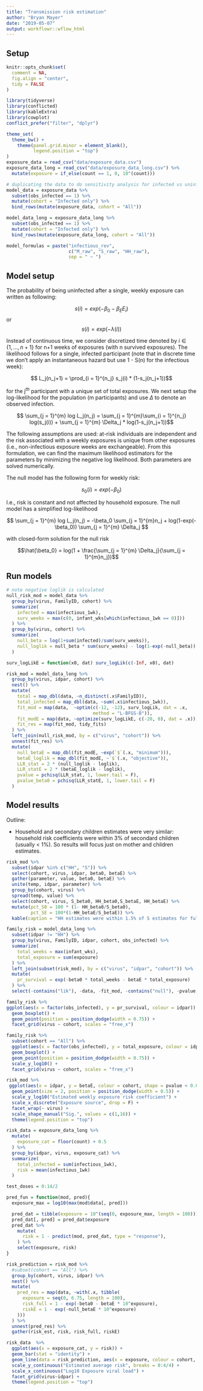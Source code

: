 ```yaml
---
title: "Transmission risk estimation"
author: "Bryan Mayer"
date: "2019-05-07"
output: workflowr::wflow_html
---
```


## Setup

```r
knitr::opts_chunk$set(
  comment = NA,
  fig.align = "center",
  tidy = FALSE
)
```

```r
library(tidyverse)
library(conflicted)
library(kableExtra)
library(cowplot)
conflict_prefer("filter", "dplyr")
```


```r
theme_set(
  theme_bw() +
    theme(panel.grid.minor = element_blank(),
          legend.position = "top")
)
exposure_data = read_csv("data/exposure_data.csv")
exposure_data_long = read_csv("data/exposure_data_long.csv") %>%
  mutate(exposure = if_else(count == 1, 0, 10^(count)))

# duplicating the data to do sensitivity analysis for infected vs uninfected
model_data = exposure_data %>%
  subset(obs_infected == 1) %>%
  mutate(cohort = "Infected only") %>%
  bind_rows(mutate(exposure_data, cohort = "All"))

model_data_long = exposure_data_long %>%
  subset(obs_infected == 1) %>%
  mutate(cohort = "Infected only") %>%
  bind_rows(mutate(exposure_data_long, cohort = "All"))

model_formulas = paste("infectious_rev", 
                       c("M_raw", "S_raw", "HH_raw"),
                       sep = " ~ ")

```

## Model setup

The probability of being uninfected after a single, weekly exposure can written as following:

$$ s(i) = exp(-\beta_0  - \beta_{E}E_i) $$
or
$$ s(i) = exp(-\lambda(i)) $$

Instead of continuous time, we consider discretized time denoted by $i \in \{1, ..., n+1\}$ for n+1 weeks of exposures (with n survived exposures). The likelihood follows for a single, infected participant (note that in discrete time we don't apply an instantaneous hazard but use 1 - S(n) for the infectious week):

$$ L_j(n_j+1) = \prod_{i = 1}^{n_j} s_j(i) * (1-s_j(n_j+1))$$

for the j$^{th}$ participant with a unique set of total exposures. We next setup the log-likelihood for the population (m participants) and use $\Delta$ to denote an observed infection.

$$ \sum_{j = 1}^{m} log L_j(n_j) = \sum_{j = 1}^{m}\sum_{i = 1}^{n_j} log(s_j(i)) +  \sum_{j = 1}^{m} \Delta_j * log(1-s_j(n_j+1))$$


The following assumptions are used: at-risk individuals are independent and the risk associated with a weekly exposures is unique from other exposures (i.e., non-infectious exposure weeks are exchangeable). From this formulation, we can find the maximum likelihood estimators for the parameters by minimizing the negative log likelihood. Both parameters are solved numerically.

The null model has the following form for weekly risk:

$$ s_0(i) = exp(-\beta_0) $$

I.e., risk is constant and not affected by household exposure.  The null model has a simplified log-likelihood 

$$ \sum_{j = 1}^{m} log L_j(n_j) = -\beta_0 \sum_{j = 1}^{m}n_j + log(1-exp(-\beta_0)) \sum_{j = 1}^{m} \Delta_j $$

with closed-form solution for the null risk 

$$\hat{\beta_0} = log(1 + \frac{\sum_{j = 1}^{m} \Delta_j}{\sum_{j = 1}^{m}n_j})$$

## Run models

```r

# note negative loglik is calculated
null_risk_mod = model_data %>% 
  group_by(virus, FamilyID, cohort) %>%
  summarize(
    infected = max(infectious_1wk),
    surv_weeks = max(c(0, infant_wks[which(infectious_1wk == 0)]))
  ) %>%
  group_by(virus, cohort) %>%
  summarize(
    null_beta = log(1+sum(infected)/sum(surv_weeks)),
    null_loglik = null_beta * sum(surv_weeks) - log(1-exp(-null_beta)) * sum(infected)
  )

```

```r
surv_logLikE = function(x0, dat) surv_logLik(c(-Inf, x0), dat)

risk_mod = model_data_long %>%
  group_by(virus, idpar, cohort) %>%
  nest() %>%
  mutate(
    total = map_dbl(data, ~n_distinct(.x$FamilyID)), 
    total_infected = map_dbl(data, ~sum(.x$infectious_1wk)),
    fit_mod = map(data,  ~optim(c(-12, -12), surv_logLik, dat = .x,  
                                method = "L-BFGS-B")),
    fit_modE = map(data, ~optimize(surv_logLikE, c(-20, 0), dat = .x)),
    fit_res = map(fit_mod, tidy_fits)
  ) %>%
  left_join(null_risk_mod, by = c("virus", "cohort")) %>%
  unnest(fit_res) %>%
  mutate(
    null_betaE = map_dbl(fit_modE, ~exp(`$`(.x, "minimum"))),
    betaE_loglik = map_dbl(fit_modE, ~`$`(.x, "objective")),
    LLR_stat = 2 * (null_loglik - loglik),
    LLR_statE = 2 * (betaE_loglik - loglik),
    pvalue = pchisq(LLR_stat, 1, lower.tail = F),
    pvalue_beta0 = pchisq(LLR_statE, 1, lower.tail = F)
  )

```

## Model results

Outline:

- Household and secondary children estimates were very similar: household risk coefficients were within 3% of secondard children (usually < 1%). So results will focus just on mother and children estimates. 

```r

risk_mod %>% 
  subset(idpar %in% c("HH", "S")) %>%
  select(cohort, virus, idpar, beta0, betaE) %>%
  gather(parameter, value, beta0, betaE) %>%
  unite(temp, idpar, parameter) %>%
  group_by(cohort, virus) %>%
  spread(temp, value) %>%
  select(cohort, virus, S_beta0, HH_beta0,S_betaE, HH_betaE) %>%
  mutate(pct_S0 = 100 * (1- HH_beta0/S_beta0),
         pct_SE = 100*(1-HH_betaE/S_betaE)) %>%
  kable(caption = "HH estimates were within 1.5% of S estimates for full cohort.", digits = 2)

```


```r

family_risk = model_data_long %>%
  subset(idpar != "HH") %>%
  group_by(virus, FamilyID, idpar, cohort, obs_infected) %>%
  summarize(
    total_weeks = max(infant_wks),
    total_exposure = sum(exposure)
  ) %>%
  left_join(subset(risk_mod), by = c("virus", "idpar", "cohort")) %>%
  mutate(
    pr_survival = exp(-beta0 * total_weeks - betaE * total_exposure)
  ) %>%
  select(-contains("lik"), -data, -fit_mod, -contains("null"), -pvalue, -LLR_stat)

family_risk %>%
ggplot(aes(x = factor(obs_infected), y = pr_survival, colour = idpar)) +
  geom_boxplot() +
  geom_point(position = position_dodge(width = 0.75)) +
  facet_grid(virus ~ cohort, scales = "free_x")

family_risk %>%
  subset(cohort == "All") %>%
  ggplot(aes(x = factor(obs_infected), y = total_exposure, colour = idpar)) +
  geom_boxplot() +
  geom_point(position = position_dodge(width = 0.75)) +
  scale_y_log10() +
  facet_grid(virus ~ cohort, scales = "free_x")

```

```r
risk_mod %>%
 ggplot(aes(x = idpar, y = betaE, colour = cohort, shape = pvalue < 0.05)) +
  geom_point(size = 2, position = position_dodge(width = 0.5)) +
  scale_y_log10("Estimated weekly exposure risk coefficient") +
  scale_x_discrete("Exposure source", drop = F) +
  facet_wrap(~ virus) +
  scale_shape_manual("Sig.", values = c(1,16)) +
  theme(legend.position = "top")
```


```r

risk_data = exposure_data_long %>%
  mutate(
    exposure_cat = floor(count) + 0.5
  ) %>%
  group_by(idpar, virus, exposure_cat) %>%
  summarize(
    total_infected = sum(infectious_1wk),
    risk = mean(infectious_1wk)
  )

test_doses = 0:14/2

pred_fun = function(mod, pred){
  exposure_max = log10(max(mod$data[, pred]))

  pred_dat = tibble(exposure = 10^(seq(0, exposure_max, length = 100)))
  pred_dat[, pred] = pred_dat$exposure
  pred_dat %>%
    mutate(
      risk = 1 - predict(mod, pred_dat, type = "response"),
    ) %>%
    select(exposure, risk)
}

risk_prediction = risk_mod %>%
  #subset(cohort == "All") %>%
  group_by(cohort, virus, idpar) %>%
  nest() %>%
  mutate(
    pred_res = map(data, ~with(.x, tibble(
      exposure = seq(0, 6.75, length = 100),
      risk_full = 1 - exp(-beta0 - betaE * 10^exposure),
      riskE = 1 - exp(-null_betaE * 10^exposure)
    )))
  ) %>%
  unnest(pred_res) %>%
  gather(risk_est, risk, risk_full, riskE)

risk_data  %>%
  ggplot(aes(x = exposure_cat, y = risk)) +
  geom_bar(stat = "identity") +
  geom_line(data = risk_prediction, aes(x = exposure, colour = cohort, linetype = risk_est)) +
  scale_y_continuous("Estimated average risk", breaks = 0:4/4) +
  scale_x_continuous("Log10 Exposure viral load") +
  facet_grid(virus~idpar) +
  theme(legend.position = "top")

```
